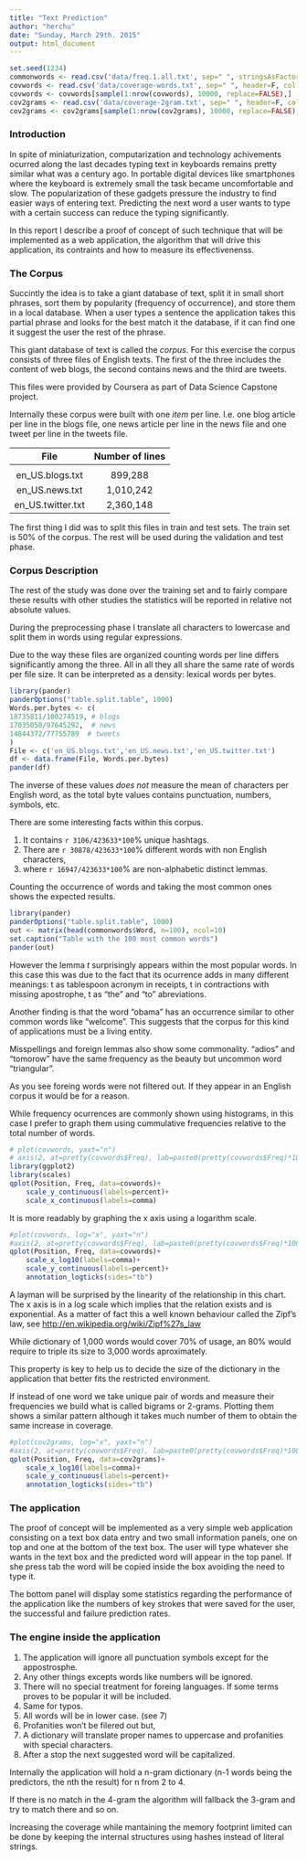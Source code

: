 ```yaml
---
title: "Text Prediction"
author: "herchu"
date: "Sunday, March 29th. 2015"
output: html_document
---
```


```r
set.seed(1234)
commonwords <- read.csv('data/freq.1.all.txt', sep=" ", stringsAsFactors=F, nrows=1000, header=F, col.names=c('Freq','Word'))
covwords <- read.csv('data/coverage-words.txt', sep=" ", header=F, col.names=c('Position','Freq'))
covwords <- covwords[sample(1:nrow(covwords), 10000, replace=FALSE),]
cov2grams <- read.csv('data/coverage-2gram.txt', sep=" ", header=F, col.names=c('Position','Freq'))
cov2grams <- cov2grams[sample(1:nrow(cov2grams), 10000, replace=FALSE),]
```

### Introduction

In spite of miniaturization, computarization and technology achivements ocurred along the last decades typing text in keyboards remains pretty similar what was a century ago. In portable digital devices like smartphones where the keyboard is extremely small the task became uncomfortable and slow. The popularization of these gadgets pressure the industry to find easier ways of entering text. Predicting the next word a user wants to type with a certain success can reduce the typing significantly.

In this report I describe a proof of concept of such technique that will be implemented as a web application, the algorithm that will drive this application, its contraints and how to measure its effectivenenss.


### The Corpus

Succintly the idea is to take a giant database of text, split it in small short phrases, sort them by popularity (frequency of occurrence), and store them in a local database. When a user types a sentence the application takes this partial phrase and looks for the best match it the database, if it can find one it suggest the user the rest of the phrase.

This giant database of text is called the *corpus*. For this exercise the corpus consists of three files of English texts. The first of the three includes the content of web blogs, the second contains news and the third are tweets.

This files were provided by Coursera as part of Data Science Capstone project.

Internally these corpus were built with one *item* per line. I.e. one blog article per line in the blogs file, one news article per line in the news file and one tweet per line in the tweets file.

|     File             |  Number of lines  |
|:--------------------:|:-----------------:|
|                      |                   |
|    en_US.blogs.txt   |      899,288      |
|    en_US.news.txt    |    1,010,242      |
|   en_US.twitter.txt  |    2,360,148      |

The first thing I did was to split this files in train and test sets. The train set is 50% of the corpus. The rest will be used during the validation and test phase.


### Corpus Description

The rest of the study was done over the training set and to fairly compare these results with other studies the statistics will be reported in relative not absolute values.

During the preprocessing phase I translate all characters to lowercase and split them in words using regular expressions.

Due to the way these files are organized counting words per line differs significantly among the three. All in all they all share the same rate of words per file size. It can be interpreted as a density: lexical words per bytes.

```r
library(pander)
panderOptions("table.split.table", 1000)
Words.per.bytes <- c(
18735811/100274519, # blogs
17035050/97645292,  # news
14844372/77755789  # tweets
)
File <- c('en_US.blogs.txt','en_US.news.txt','en_US.twitter.txt')
df <- data.frame(File, Words.per.bytes)
pander(df)
```

The inverse of these values *does not* measure the mean of characters per English word, as the total byte values contains punctuation, numbers, symbols, etc.

There are some interesting facts within this corpus.

1. It contains `r 3106/423633*100`% unique hashtags.
2. There are `r 30878/423633*100`% different words with non English characters,
3. where `r 16947/423633*100`% are non-alphabetic distinct lemmas.

Counting the occurrence of words and taking the most common ones shows the expected results.

```r
library(pander)
panderOptions("table.split.table", 1000)
out <- matrix(head(commonwords$Word, n=100), ncol=10)
set.caption("Table with the 100 most common words")
pander(out)
```


However the lemma *t* surprisingly appears within the most popular words. In this case this was due to the fact that its ocurrence adds in many different meanings: t as tablespoon acronym in receipts, t in contractions with missing apostrophe, t as "the" and "to" abreviations.

Another finding is that the word "obama" has an occurrence similar to other common words like "welcome". This suggests that the corpus for this kind of applications must be a living entity.

Misspellings and foreign lemmas also show some commonality. "adios" and "tomorow" have the same frequency as the beauty but uncommon word "triangular".

As you see foreing words were not filtered out. If they appear in an English corpus it would be for a reason.

While frequency ocurrences are commonly shown using histograms, in this case I prefer to graph them using cummulative frequencies relative to the total number of words.

```r
# plot(covwords, yaxt="n")
# axis(2, at=pretty(covwords$Freq), lab=paste0(pretty(covwords$Freq)*100, "%"), las=T)
library(ggplot2)
library(scales)
qplot(Position, Freq, data=covwords)+
    scale_y_continuous(labels=percent)+
    scale_x_continuous(labels=comma)
```

It is more readably by graphing the x axis using a logarithm scale.

```r
#plot(covwords, log="x", yaxt="n")
#axis(2, at=pretty(covwords$Freq), lab=paste0(pretty(covwords$Freq)*100, "%"), las=T)
qplot(Position, Freq, data=covwords)+
    scale_x_log10(labels=comma)+
    scale_y_continuous(labels=percent)+
    annotation_logticks(sides="tb")
```

A layman will be surprised by the linearity of the relationship in this chart. The x axis is in a log scale which implies that the relation exists and is exponential. As a matter of fact this a well known behaviour called the Zipf's law, see <http://en.wikipedia.org/wiki/Zipf%27s_law>

While dictionary of 1,000 words would cover 70% of usage, an 80% would require to triple its size to 3,000 words aproximately.

This property is key to help us to decide the size of the dictionary in the application that better fits the restricted environment.

If instead of one word we take unique pair of words and measure their frequencies we build what is called bigrams or 2-grams. Plotting them shows a similar pattern although it takes much number of them to obtain the same increase in coverage.

```r
#plot(cov2grams, log="x", yaxt="n")
#axis(2, at=pretty(covwords$Freq), lab=paste0(pretty(covwords$Freq)*100, "%"), las=T)
qplot(Position, Freq, data=cov2grams)+
    scale_x_log10(labels=comma)+
    scale_y_continuous(labels=percent)+
    annotation_logticks(sides="tb")    
```


### The application

The proof of concept will be implemented as a very simple web application consisting on a text box data entry and two small information panels, one on top and one at the bottom of the text box. The user will type whatever she wants in the text box and the predicted word will appear in the top panel. If she press tab the word will be copied inside the box avoiding the need to type it.

The bottom panel will display some statistics regarding the performance of the application like the numbers of key strokes that were saved for the user, the successful and failure prediction rates.


### The engine inside the application

1. The application will ignore all punctuation symbols except for the appostrosphe.
2. Any other things excepts words like numbers will be ignored.
3. There will no special treatment for foreing languages. If some terms proves to be popular it will be included.
4. Same for typos.
5. All words will be in lower case. (see 7)
6. Profanities won't be filered out but,
7. A dictionary will translate proper names to uppercase and profanities with special characters.
8. After a stop the next suggested word will be capitalized.

Internally the application will hold a n-gram dictionary (n-1 words being the predictors, the nth the result) for n from 2 to 4.

If there is no match in the 4-gram the algorithm will fallback the 3-gram and try to match there and so on.

Increasing the coverage while mantaining the memory footprint limited can be done by keeping the internal structures using hashes instead of literal strings.

